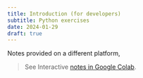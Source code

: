```yaml
---
title: Introduction (for developers)
subtitle: Python exercises
date: 2024-01-29
draft: true
---
```


Notes provided on a different platform,

> See Interactive [notes in Google Colab](https://colab.research.google.com/drive/1w6pGQI2jMATej6Uxg9OmNbOXSZu8moTM?usp=sharing).

